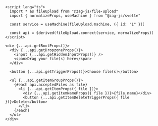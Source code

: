 ```svelte
<script lang="ts">
  import * as fileUpload from "@zag-js/file-upload"
  import { normalizeProps, useMachine } from "@zag-js/svelte"

  const service = useMachine(fileUpload.machine, ({ id: "1" }))

  const api = $derived(fileUpload.connect(service, normalizeProps))
</script>

<div {...api.getRootProps()}>
  <div {...api.getDropzoneProps()}>
    <input {...api.getHiddenInputProps()} />
    <span>Drag your file(s) here</span>
  </div>

  <button {...api.getTriggerProps()}>Choose file(s)</button>

  <ul {...api.getItemGroupProps()}>
    {#each api.acceptedFiles as file}
      <li {...api.getItemProps({ file })}>
        <div {...api.getItemNameProps({ file })}>{file.name}</div>
        <button {...api.getItemDeleteTriggerProps({ file })}>Delete</button>
      </li>
    {/each}
  </ul>
</div>
```
